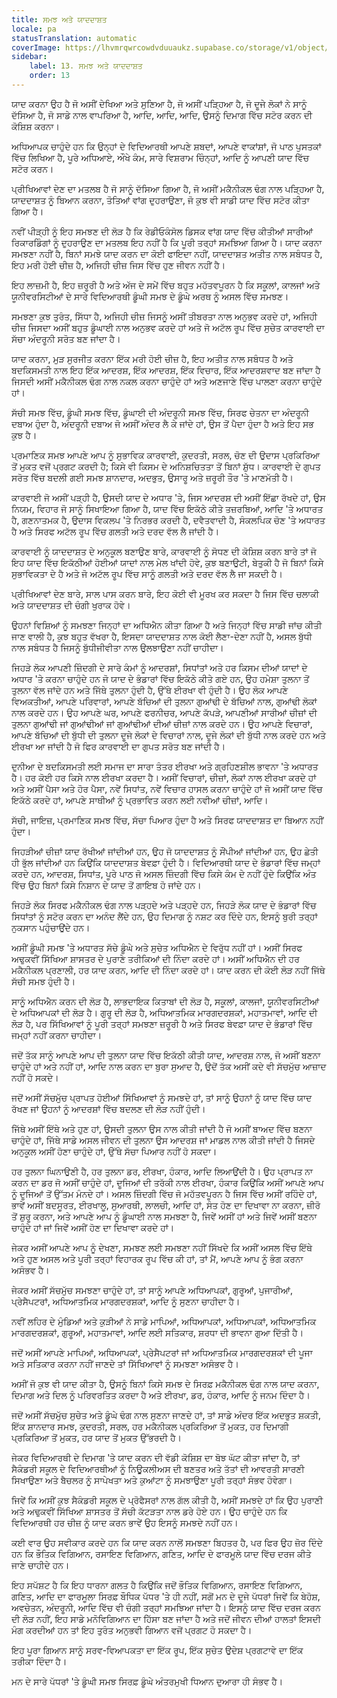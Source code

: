```yaml
---
title: ਸਮਝ ਅਤੇ ਯਾਦਦਾਸ਼ਤ
locale: pa
statusTranslation: automatic
coverImage: https://lhvmrqwrcowdvduuaukz.supabase.co/storage/v1/object/public/strapi-uploads/small_cover-educacion-fundamental.webp-2d51a7828a2b1309555be27f7e2a61a0.webp
sidebar:
    label: 13. ਸਮਝ ਅਤੇ ਯਾਦਦਾਸ਼ਤ
    order: 13
---
```

ਯਾਦ ਕਰਨਾ ਉਹ ਹੈ ਜੋ ਅਸੀਂ ਦੇਖਿਆ ਅਤੇ ਸੁਣਿਆ ਹੈ, ਜੋ ਅਸੀਂ ਪੜ੍ਹਿਆ ਹੈ, ਜੋ ਦੂਜੇ ਲੋਕਾਂ ਨੇ ਸਾਨੂੰ ਦੱਸਿਆ ਹੈ, ਜੋ ਸਾਡੇ ਨਾਲ ਵਾਪਰਿਆ ਹੈ, ਆਦਿ, ਆਦਿ, ਆਦਿ, ਉਸਨੂੰ ਦਿਮਾਗ ਵਿੱਚ ਸਟੋਰ ਕਰਨ ਦੀ ਕੋਸ਼ਿਸ਼ ਕਰਨਾ।

ਅਧਿਆਪਕ ਚਾਹੁੰਦੇ ਹਨ ਕਿ ਉਨ੍ਹਾਂ ਦੇ ਵਿਦਿਆਰਥੀ ਆਪਣੇ ਸ਼ਬਦਾਂ, ਆਪਣੇ ਵਾਕਾਂਸ਼ਾਂ, ਜੋ ਪਾਠ ਪੁਸਤਕਾਂ ਵਿੱਚ ਲਿਖਿਆ ਹੈ, ਪੂਰੇ ਅਧਿਆਏ, ਔਖੇ ਕੰਮ, ਸਾਰੇ ਵਿਸ਼ਰਾਮ ਚਿੰਨ੍ਹਾਂ, ਆਦਿ ਨੂੰ ਆਪਣੀ ਯਾਦ ਵਿੱਚ ਸਟੋਰ ਕਰਨ।

ਪ੍ਰੀਖਿਆਵਾਂ ਦੇਣ ਦਾ ਮਤਲਬ ਹੈ ਜੋ ਸਾਨੂੰ ਦੱਸਿਆ ਗਿਆ ਹੈ, ਜੋ ਅਸੀਂ ਮਕੈਨੀਕਲ ਢੰਗ ਨਾਲ ਪੜ੍ਹਿਆ ਹੈ, ਯਾਦਦਾਸ਼ਤ ਨੂੰ ਬਿਆਨ ਕਰਨਾ, ਤੋਤਿਆਂ ਵਾਂਗ ਦੁਹਰਾਉਣਾ, ਜੋ ਕੁਝ ਵੀ ਸਾਡੀ ਯਾਦ ਵਿੱਚ ਸਟੋਰ ਕੀਤਾ ਗਿਆ ਹੈ।

ਨਵੀਂ ਪੀੜ੍ਹੀ ਨੂੰ ਇਹ ਸਮਝਣ ਦੀ ਲੋੜ ਹੈ ਕਿ ਰੇਡੀਓਕੰਸੋਲ ਡਿਸਕ ਵਾਂਗ ਯਾਦ ਵਿੱਚ ਕੀਤੀਆਂ ਸਾਰੀਆਂ ਰਿਕਾਰਡਿੰਗਾਂ ਨੂੰ ਦੁਹਰਾਉਣ ਦਾ ਮਤਲਬ ਇਹ ਨਹੀਂ ਹੈ ਕਿ ਪੂਰੀ ਤਰ੍ਹਾਂ ਸਮਝਿਆ ਗਿਆ ਹੈ। ਯਾਦ ਕਰਨਾ ਸਮਝਣਾ ਨਹੀਂ ਹੈ, ਬਿਨਾਂ ਸਮਝੇ ਯਾਦ ਕਰਨ ਦਾ ਕੋਈ ਫਾਇਦਾ ਨਹੀਂ, ਯਾਦਦਾਸ਼ਤ ਅਤੀਤ ਨਾਲ ਸਬੰਧਤ ਹੈ, ਇਹ ਮਰੀ ਹੋਈ ਚੀਜ਼ ਹੈ, ਅਜਿਹੀ ਚੀਜ਼ ਜਿਸ ਵਿੱਚ ਹੁਣ ਜੀਵਨ ਨਹੀਂ ਹੈ।

ਇਹ ਲਾਜ਼ਮੀ ਹੈ, ਇਹ ਜ਼ਰੂਰੀ ਹੈ ਅਤੇ ਅੱਜ ਦੇ ਸਮੇਂ ਵਿੱਚ ਬਹੁਤ ਮਹੱਤਵਪੂਰਨ ਹੈ ਕਿ ਸਕੂਲਾਂ, ਕਾਲਜਾਂ ਅਤੇ ਯੂਨੀਵਰਸਿਟੀਆਂ ਦੇ ਸਾਰੇ ਵਿਦਿਆਰਥੀ ਡੂੰਘੀ ਸਮਝ ਦੇ ਡੂੰਘੇ ਅਰਥ ਨੂੰ ਅਸਲ ਵਿੱਚ ਸਮਝਣ।

ਸਮਝਣਾ ਕੁਝ ਤੁਰੰਤ, ਸਿੱਧਾ ਹੈ, ਅਜਿਹੀ ਚੀਜ਼ ਜਿਸਨੂੰ ਅਸੀਂ ਤੀਬਰਤਾ ਨਾਲ ਅਨੁਭਵ ਕਰਦੇ ਹਾਂ, ਅਜਿਹੀ ਚੀਜ਼ ਜਿਸਦਾ ਅਸੀਂ ਬਹੁਤ ਡੂੰਘਾਈ ਨਾਲ ਅਨੁਭਵ ਕਰਦੇ ਹਾਂ ਅਤੇ ਜੋ ਅਟੱਲ ਰੂਪ ਵਿੱਚ ਸੁਚੇਤ ਕਾਰਵਾਈ ਦਾ ਸੱਚਾ ਅੰਦਰੂਨੀ ਸਰੋਤ ਬਣ ਜਾਂਦਾ ਹੈ।

ਯਾਦ ਕਰਨਾ, ਮੁੜ ਸੁਰਜੀਤ ਕਰਨਾ ਇੱਕ ਮਰੀ ਹੋਈ ਚੀਜ਼ ਹੈ, ਇਹ ਅਤੀਤ ਨਾਲ ਸਬੰਧਤ ਹੈ ਅਤੇ ਬਦਕਿਸਮਤੀ ਨਾਲ ਇਹ ਇੱਕ ਆਦਰਸ਼, ਇੱਕ ਆਦਰਸ਼, ਇੱਕ ਵਿਚਾਰ, ਇੱਕ ਆਦਰਸ਼ਵਾਦ ਬਣ ਜਾਂਦਾ ਹੈ ਜਿਸਦੀ ਅਸੀਂ ਮਕੈਨੀਕਲ ਢੰਗ ਨਾਲ ਨਕਲ ਕਰਨਾ ਚਾਹੁੰਦੇ ਹਾਂ ਅਤੇ ਅਣਜਾਣੇ ਵਿੱਚ ਪਾਲਣਾ ਕਰਨਾ ਚਾਹੁੰਦੇ ਹਾਂ।

ਸੱਚੀ ਸਮਝ ਵਿੱਚ, ਡੂੰਘੀ ਸਮਝ ਵਿੱਚ, ਡੂੰਘਾਈ ਦੀ ਅੰਦਰੂਨੀ ਸਮਝ ਵਿੱਚ, ਸਿਰਫ ਚੇਤਨਾ ਦਾ ਅੰਦਰੂਨੀ ਦਬਾਅ ਹੁੰਦਾ ਹੈ, ਅੰਦਰੂਨੀ ਦਬਾਅ ਜੋ ਅਸੀਂ ਅੰਦਰ ਲੈ ਕੇ ਜਾਂਦੇ ਹਾਂ, ਉਸ ਤੋਂ ਪੈਦਾ ਹੁੰਦਾ ਹੈ ਅਤੇ ਇਹ ਸਭ ਕੁਝ ਹੈ।

ਪ੍ਰਮਾਣਿਕ ਸਮਝ ਆਪਣੇ ਆਪ ਨੂੰ ਸੁਭਾਵਿਕ ਕਾਰਵਾਈ, ਕੁਦਰਤੀ, ਸਰਲ, ਚੋਣ ਦੀ ਉਦਾਸ ਪ੍ਰਕਿਰਿਆ ਤੋਂ ਮੁਕਤ ਵਜੋਂ ਪ੍ਰਗਟ ਕਰਦੀ ਹੈ; ਕਿਸੇ ਵੀ ਕਿਸਮ ਦੇ ਅਨਿਸ਼ਚਿਤਤਾ ਤੋਂ ਬਿਨਾਂ ਸ਼ੁੱਧ। ਕਾਰਵਾਈ ਦੇ ਗੁਪਤ ਸਰੋਤ ਵਿੱਚ ਬਦਲੀ ਗਈ ਸਮਝ ਸ਼ਾਨਦਾਰ, ਅਦਭੁਤ, ਉਸਾਰੂ ਅਤੇ ਜ਼ਰੂਰੀ ਤੌਰ 'ਤੇ ਮਾਣਮੱਤੀ ਹੈ।

ਕਾਰਵਾਈ ਜੋ ਅਸੀਂ ਪੜ੍ਹੀ ਹੈ, ਉਸਦੀ ਯਾਦ ਦੇ ਅਧਾਰ 'ਤੇ, ਜਿਸ ਆਦਰਸ਼ ਦੀ ਅਸੀਂ ਇੱਛਾ ਰੱਖਦੇ ਹਾਂ, ਉਸ ਨਿਯਮ, ਵਿਹਾਰ ਜੋ ਸਾਨੂੰ ਸਿਖਾਇਆ ਗਿਆ ਹੈ, ਯਾਦ ਵਿੱਚ ਇਕੱਠੇ ਕੀਤੇ ਤਜ਼ਰਬਿਆਂ, ਆਦਿ 'ਤੇ ਅਧਾਰਤ ਹੈ, ਗਣਨਾਤਮਕ ਹੈ, ਉਦਾਸ ਵਿਕਲਪ 'ਤੇ ਨਿਰਭਰ ਕਰਦੀ ਹੈ, ਦਵੈਤਵਾਦੀ ਹੈ, ਸੰਕਲਪਿਕ ਚੋਣ 'ਤੇ ਅਧਾਰਤ ਹੈ ਅਤੇ ਸਿਰਫ ਅਟੱਲ ਰੂਪ ਵਿੱਚ ਗਲਤੀ ਅਤੇ ਦਰਦ ਵੱਲ ਲੈ ਜਾਂਦੀ ਹੈ।

ਕਾਰਵਾਈ ਨੂੰ ਯਾਦਦਾਸ਼ਤ ਦੇ ਅਨੁਕੂਲ ਬਣਾਉਣ ਬਾਰੇ, ਕਾਰਵਾਈ ਨੂੰ ਸੋਧਣ ਦੀ ਕੋਸ਼ਿਸ਼ ਕਰਨ ਬਾਰੇ ਤਾਂ ਜੋ ਇਹ ਯਾਦ ਵਿੱਚ ਇਕੱਠੀਆਂ ਹੋਈਆਂ ਯਾਦਾਂ ਨਾਲ ਮੇਲ ਖਾਂਦੀ ਹੋਵੇ, ਕੁਝ ਬਣਾਉਟੀ, ਬੇਤੁਕੀ ਹੈ ਜੋ ਬਿਨਾਂ ਕਿਸੇ ਸੁਭਾਵਿਕਤਾ ਦੇ ਹੈ ਅਤੇ ਜੋ ਅਟੱਲ ਰੂਪ ਵਿੱਚ ਸਾਨੂੰ ਗਲਤੀ ਅਤੇ ਦਰਦ ਵੱਲ ਲੈ ਜਾ ਸਕਦੀ ਹੈ।

ਪ੍ਰੀਖਿਆਵਾਂ ਦੇਣ ਬਾਰੇ, ਸਾਲ ਪਾਸ ਕਰਨ ਬਾਰੇ, ਇਹ ਕੋਈ ਵੀ ਮੂਰਖ ਕਰ ਸਕਦਾ ਹੈ ਜਿਸ ਵਿੱਚ ਚਲਾਕੀ ਅਤੇ ਯਾਦਦਾਸ਼ਤ ਦੀ ਚੰਗੀ ਖੁਰਾਕ ਹੋਵੇ।

ਉਹਨਾਂ ਵਿਸ਼ਿਆਂ ਨੂੰ ਸਮਝਣਾ ਜਿਨ੍ਹਾਂ ਦਾ ਅਧਿਐਨ ਕੀਤਾ ਗਿਆ ਹੈ ਅਤੇ ਜਿਨ੍ਹਾਂ ਵਿੱਚ ਸਾਡੀ ਜਾਂਚ ਕੀਤੀ ਜਾਣ ਵਾਲੀ ਹੈ, ਕੁਝ ਬਹੁਤ ਵੱਖਰਾ ਹੈ, ਇਸਦਾ ਯਾਦਦਾਸ਼ਤ ਨਾਲ ਕੋਈ ਲੈਣਾ-ਦੇਣਾ ਨਹੀਂ ਹੈ, ਅਸਲ ਬੁੱਧੀ ਨਾਲ ਸਬੰਧਤ ਹੈ ਜਿਸਨੂੰ ਬੁੱਧੀਜੀਵੀਤਾ ਨਾਲ ਉਲਝਾਉਣਾ ਨਹੀਂ ਚਾਹੀਦਾ।

ਜਿਹੜੇ ਲੋਕ ਆਪਣੀ ਜ਼ਿੰਦਗੀ ਦੇ ਸਾਰੇ ਕੰਮਾਂ ਨੂੰ ਆਦਰਸ਼ਾਂ, ਸਿਧਾਂਤਾਂ ਅਤੇ ਹਰ ਕਿਸਮ ਦੀਆਂ ਯਾਦਾਂ ਦੇ ਅਧਾਰ 'ਤੇ ਕਰਨਾ ਚਾਹੁੰਦੇ ਹਨ ਜੋ ਯਾਦ ਦੇ ਭੰਡਾਰਾਂ ਵਿੱਚ ਇਕੱਠੇ ਕੀਤੇ ਗਏ ਹਨ, ਉਹ ਹਮੇਸ਼ਾ ਤੁਲਨਾ ਤੋਂ ਤੁਲਨਾ ਵੱਲ ਜਾਂਦੇ ਹਨ ਅਤੇ ਜਿੱਥੇ ਤੁਲਨਾ ਹੁੰਦੀ ਹੈ, ਉੱਥੇ ਈਰਖਾ ਵੀ ਹੁੰਦੀ ਹੈ। ਉਹ ਲੋਕ ਆਪਣੇ ਵਿਅਕਤੀਆਂ, ਆਪਣੇ ਪਰਿਵਾਰਾਂ, ਆਪਣੇ ਬੱਚਿਆਂ ਦੀ ਤੁਲਨਾ ਗੁਆਂਢੀ ਦੇ ਬੱਚਿਆਂ ਨਾਲ, ਗੁਆਂਢੀ ਲੋਕਾਂ ਨਾਲ ਕਰਦੇ ਹਨ। ਉਹ ਆਪਣੇ ਘਰ, ਆਪਣੇ ਫਰਨੀਚਰ, ਆਪਣੇ ਕੱਪੜੇ, ਆਪਣੀਆਂ ਸਾਰੀਆਂ ਚੀਜ਼ਾਂ ਦੀ ਤੁਲਨਾ ਗੁਆਂਢੀ ਜਾਂ ਗੁਆਂਢੀਆਂ ਜਾਂ ਗੁਆਂਢੀਆਂ ਦੀਆਂ ਚੀਜ਼ਾਂ ਨਾਲ ਕਰਦੇ ਹਨ। ਉਹ ਆਪਣੇ ਵਿਚਾਰਾਂ, ਆਪਣੇ ਬੱਚਿਆਂ ਦੀ ਬੁੱਧੀ ਦੀ ਤੁਲਨਾ ਦੂਜੇ ਲੋਕਾਂ ਦੇ ਵਿਚਾਰਾਂ ਨਾਲ, ਦੂਜੇ ਲੋਕਾਂ ਦੀ ਬੁੱਧੀ ਨਾਲ ਕਰਦੇ ਹਨ ਅਤੇ ਈਰਖਾ ਆ ਜਾਂਦੀ ਹੈ ਜੋ ਫਿਰ ਕਾਰਵਾਈ ਦਾ ਗੁਪਤ ਸਰੋਤ ਬਣ ਜਾਂਦੀ ਹੈ।

ਦੁਨੀਆ ਦੇ ਬਦਕਿਸਮਤੀ ਲਈ ਸਮਾਜ ਦਾ ਸਾਰਾ ਤੰਤਰ ਈਰਖਾ ਅਤੇ ਗ੍ਰਹਿਣਸ਼ੀਲ ਭਾਵਨਾ 'ਤੇ ਅਧਾਰਤ ਹੈ। ਹਰ ਕੋਈ ਹਰ ਕਿਸੇ ਨਾਲ ਈਰਖਾ ਕਰਦਾ ਹੈ। ਅਸੀਂ ਵਿਚਾਰਾਂ, ਚੀਜ਼ਾਂ, ਲੋਕਾਂ ਨਾਲ ਈਰਖਾ ਕਰਦੇ ਹਾਂ ਅਤੇ ਅਸੀਂ ਪੈਸਾ ਅਤੇ ਹੋਰ ਪੈਸਾ, ਨਵੇਂ ਸਿਧਾਂਤ, ਨਵੇਂ ਵਿਚਾਰ ਹਾਸਲ ਕਰਨਾ ਚਾਹੁੰਦੇ ਹਾਂ ਜੋ ਅਸੀਂ ਯਾਦ ਵਿੱਚ ਇਕੱਠੇ ਕਰਦੇ ਹਾਂ, ਆਪਣੇ ਸਾਥੀਆਂ ਨੂੰ ਪ੍ਰਭਾਵਿਤ ਕਰਨ ਲਈ ਨਵੀਆਂ ਚੀਜ਼ਾਂ, ਆਦਿ।

ਸੱਚੀ, ਜਾਇਜ਼, ਪ੍ਰਮਾਣਿਕ ਸਮਝ ਵਿੱਚ, ਸੱਚਾ ਪਿਆਰ ਹੁੰਦਾ ਹੈ ਅਤੇ ਸਿਰਫ ਯਾਦਦਾਸ਼ਤ ਦਾ ਬਿਆਨ ਨਹੀਂ ਹੁੰਦਾ।

ਜਿਹੜੀਆਂ ਚੀਜ਼ਾਂ ਯਾਦ ਰੱਖੀਆਂ ਜਾਂਦੀਆਂ ਹਨ, ਉਹ ਜੋ ਯਾਦਦਾਸ਼ਤ ਨੂੰ ਸੌਂਪੀਆਂ ਜਾਂਦੀਆਂ ਹਨ, ਉਹ ਛੇਤੀ ਹੀ ਭੁੱਲ ਜਾਂਦੀਆਂ ਹਨ ਕਿਉਂਕਿ ਯਾਦਦਾਸ਼ਤ ਬੇਵਫ਼ਾ ਹੁੰਦੀ ਹੈ। ਵਿਦਿਆਰਥੀ ਯਾਦ ਦੇ ਭੰਡਾਰਾਂ ਵਿੱਚ ਜਮ੍ਹਾਂ ਕਰਦੇ ਹਨ, ਆਦਰਸ਼, ਸਿਧਾਂਤ, ਪੂਰੇ ਪਾਠ ਜੋ ਅਸਲ ਜ਼ਿੰਦਗੀ ਵਿੱਚ ਕਿਸੇ ਕੰਮ ਦੇ ਨਹੀਂ ਹੁੰਦੇ ਕਿਉਂਕਿ ਅੰਤ ਵਿੱਚ ਉਹ ਬਿਨਾਂ ਕਿਸੇ ਨਿਸ਼ਾਨ ਦੇ ਯਾਦ ਤੋਂ ਗਾਇਬ ਹੋ ਜਾਂਦੇ ਹਨ।

ਜਿਹੜੇ ਲੋਕ ਸਿਰਫ ਮਕੈਨੀਕਲ ਢੰਗ ਨਾਲ ਪੜ੍ਹਦੇ ਅਤੇ ਪੜ੍ਹਦੇ ਹਨ, ਜਿਹੜੇ ਲੋਕ ਯਾਦ ਦੇ ਭੰਡਾਰਾਂ ਵਿੱਚ ਸਿਧਾਂਤਾਂ ਨੂੰ ਸਟੋਰ ਕਰਨ ਦਾ ਅਨੰਦ ਲੈਂਦੇ ਹਨ, ਉਹ ਦਿਮਾਗ ਨੂੰ ਨਸ਼ਟ ਕਰ ਦਿੰਦੇ ਹਨ, ਇਸਨੂੰ ਬੁਰੀ ਤਰ੍ਹਾਂ ਨੁਕਸਾਨ ਪਹੁੰਚਾਉਂਦੇ ਹਨ।

ਅਸੀਂ ਡੂੰਘੀ ਸਮਝ 'ਤੇ ਅਧਾਰਤ ਸੱਚੇ ਡੂੰਘੇ ਅਤੇ ਸੁਚੇਤ ਅਧਿਐਨ ਦੇ ਵਿਰੁੱਧ ਨਹੀਂ ਹਾਂ। ਅਸੀਂ ਸਿਰਫ ਅਢੁਕਵੀਂ ਸਿੱਖਿਆ ਸ਼ਾਸਤਰ ਦੇ ਪੁਰਾਣੇ ਤਰੀਕਿਆਂ ਦੀ ਨਿੰਦਾ ਕਰਦੇ ਹਾਂ। ਅਸੀਂ ਅਧਿਐਨ ਦੀ ਹਰ ਮਕੈਨੀਕਲ ਪ੍ਰਣਾਲੀ, ਹਰ ਯਾਦ ਕਰਨ, ਆਦਿ ਦੀ ਨਿੰਦਾ ਕਰਦੇ ਹਾਂ। ਯਾਦ ਕਰਨ ਦੀ ਕੋਈ ਲੋੜ ਨਹੀਂ ਜਿੱਥੇ ਸੱਚੀ ਸਮਝ ਹੁੰਦੀ ਹੈ।

ਸਾਨੂੰ ਅਧਿਐਨ ਕਰਨ ਦੀ ਲੋੜ ਹੈ, ਲਾਭਦਾਇਕ ਕਿਤਾਬਾਂ ਦੀ ਲੋੜ ਹੈ, ਸਕੂਲਾਂ, ਕਾਲਜਾਂ, ਯੂਨੀਵਰਸਿਟੀਆਂ ਦੇ ਅਧਿਆਪਕਾਂ ਦੀ ਲੋੜ ਹੈ। ਗੁਰੂ ਦੀ ਲੋੜ ਹੈ, ਅਧਿਆਤਮਿਕ ਮਾਰਗਦਰਸ਼ਕਾਂ, ਮਹਾਤਮਾਵਾਂ, ਆਦਿ ਦੀ ਲੋੜ ਹੈ, ਪਰ ਸਿੱਖਿਆਵਾਂ ਨੂੰ ਪੂਰੀ ਤਰ੍ਹਾਂ ਸਮਝਣਾ ਜ਼ਰੂਰੀ ਹੈ ਅਤੇ ਸਿਰਫ ਬੇਵਫ਼ਾ ਯਾਦ ਦੇ ਭੰਡਾਰਾਂ ਵਿੱਚ ਜਮ੍ਹਾਂ ਨਹੀਂ ਕਰਨਾ ਚਾਹੀਦਾ।

ਜਦੋਂ ਤੱਕ ਸਾਨੂੰ ਆਪਣੇ ਆਪ ਦੀ ਤੁਲਨਾ ਯਾਦ ਵਿੱਚ ਇਕੱਠੀ ਕੀਤੀ ਯਾਦ, ਆਦਰਸ਼ ਨਾਲ, ਜੋ ਅਸੀਂ ਬਣਨਾ ਚਾਹੁੰਦੇ ਹਾਂ ਅਤੇ ਨਹੀਂ ਹਾਂ, ਆਦਿ ਨਾਲ ਕਰਨ ਦਾ ਬੁਰਾ ਸੁਆਦ ਹੈ, ਉਦੋਂ ਤੱਕ ਅਸੀਂ ਕਦੇ ਵੀ ਸੱਚਮੁੱਚ ਆਜ਼ਾਦ ਨਹੀਂ ਹੋ ਸਕਦੇ।

ਜਦੋਂ ਅਸੀਂ ਸੱਚਮੁੱਚ ਪ੍ਰਾਪਤ ਹੋਈਆਂ ਸਿੱਖਿਆਵਾਂ ਨੂੰ ਸਮਝਦੇ ਹਾਂ, ਤਾਂ ਸਾਨੂੰ ਉਹਨਾਂ ਨੂੰ ਯਾਦ ਵਿੱਚ ਯਾਦ ਰੱਖਣ ਜਾਂ ਉਹਨਾਂ ਨੂੰ ਆਦਰਸ਼ਾਂ ਵਿੱਚ ਬਦਲਣ ਦੀ ਲੋੜ ਨਹੀਂ ਹੁੰਦੀ।

ਜਿੱਥੇ ਅਸੀਂ ਇੱਥੇ ਅਤੇ ਹੁਣ ਹਾਂ, ਉਸਦੀ ਤੁਲਨਾ ਉਸ ਨਾਲ ਕੀਤੀ ਜਾਂਦੀ ਹੈ ਜੋ ਅਸੀਂ ਬਾਅਦ ਵਿੱਚ ਬਣਨਾ ਚਾਹੁੰਦੇ ਹਾਂ, ਜਿੱਥੇ ਸਾਡੇ ਅਸਲ ਜੀਵਨ ਦੀ ਤੁਲਨਾ ਉਸ ਆਦਰਸ਼ ਜਾਂ ਮਾਡਲ ਨਾਲ ਕੀਤੀ ਜਾਂਦੀ ਹੈ ਜਿਸਦੇ ਅਨੁਕੂਲ ਅਸੀਂ ਹੋਣਾ ਚਾਹੁੰਦੇ ਹਾਂ, ਉੱਥੇ ਸੱਚਾ ਪਿਆਰ ਨਹੀਂ ਹੋ ਸਕਦਾ।

ਹਰ ਤੁਲਨਾ ਘਿਨਾਉਣੀ ਹੈ, ਹਰ ਤੁਲਨਾ ਡਰ, ਈਰਖਾ, ਹੰਕਾਰ, ਆਦਿ ਲਿਆਉਂਦੀ ਹੈ। ਉਹ ਪ੍ਰਾਪਤ ਨਾ ਕਰਨ ਦਾ ਡਰ ਜੋ ਅਸੀਂ ਚਾਹੁੰਦੇ ਹਾਂ, ਦੂਜਿਆਂ ਦੀ ਤਰੱਕੀ ਨਾਲ ਈਰਖਾ, ਹੰਕਾਰ ਕਿਉਂਕਿ ਅਸੀਂ ਆਪਣੇ ਆਪ ਨੂੰ ਦੂਜਿਆਂ ਤੋਂ ਉੱਤਮ ਮੰਨਦੇ ਹਾਂ। ਅਸਲ ਜ਼ਿੰਦਗੀ ਵਿੱਚ ਜੋ ਮਹੱਤਵਪੂਰਨ ਹੈ ਜਿਸ ਵਿੱਚ ਅਸੀਂ ਰਹਿੰਦੇ ਹਾਂ, ਭਾਵੇਂ ਅਸੀਂ ਬਦਸੂਰਤ, ਈਰਖਾਲੂ, ਸੁਆਰਥੀ, ਲਾਲਚੀ, ਆਦਿ ਹਾਂ, ਸੰਤ ਹੋਣ ਦਾ ਦਿਖਾਵਾ ਨਾ ਕਰਨਾ, ਜ਼ੀਰੋ ਤੋਂ ਸ਼ੁਰੂ ਕਰਨਾ, ਅਤੇ ਆਪਣੇ ਆਪ ਨੂੰ ਡੂੰਘਾਈ ਨਾਲ ਸਮਝਣਾ ਹੈ, ਜਿਵੇਂ ਅਸੀਂ ਹਾਂ ਅਤੇ ਜਿਵੇਂ ਅਸੀਂ ਬਣਨਾ ਚਾਹੁੰਦੇ ਹਾਂ ਜਾਂ ਜਿਵੇਂ ਅਸੀਂ ਹੋਣ ਦਾ ਦਿਖਾਵਾ ਕਰਦੇ ਹਾਂ।

ਜੇਕਰ ਅਸੀਂ ਆਪਣੇ ਆਪ ਨੂੰ ਦੇਖਣਾ, ਸਮਝਣ ਲਈ ਸਮਝਣਾ ਨਹੀਂ ਸਿੱਖਦੇ ਕਿ ਅਸੀਂ ਅਸਲ ਵਿੱਚ ਇੱਥੇ ਅਤੇ ਹੁਣ ਅਸਲ ਅਤੇ ਪੂਰੀ ਤਰ੍ਹਾਂ ਵਿਹਾਰਕ ਰੂਪ ਵਿੱਚ ਕੀ ਹਾਂ, ਤਾਂ ਮੈਂ, ਆਪਣੇ ਆਪ ਨੂੰ ਭੰਗ ਕਰਨਾ ਅਸੰਭਵ ਹੈ।

ਜੇਕਰ ਅਸੀਂ ਸੱਚਮੁੱਚ ਸਮਝਣਾ ਚਾਹੁੰਦੇ ਹਾਂ, ਤਾਂ ਸਾਨੂੰ ਆਪਣੇ ਅਧਿਆਪਕਾਂ, ਗੁਰੂਆਂ, ਪੁਜਾਰੀਆਂ, ਪ੍ਰੇਸੈਪਟਰਾਂ, ਅਧਿਆਤਮਿਕ ਮਾਰਗਦਰਸ਼ਕਾਂ, ਆਦਿ ਨੂੰ ਸੁਣਨਾ ਚਾਹੀਦਾ ਹੈ।

ਨਵੀਂ ਲਹਿਰ ਦੇ ਮੁੰਡਿਆਂ ਅਤੇ ਕੁੜੀਆਂ ਨੇ ਸਾਡੇ ਮਾਪਿਆਂ, ਅਧਿਆਪਕਾਂ, ਅਧਿਆਪਕਾਂ, ਅਧਿਆਤਮਿਕ ਮਾਰਗਦਰਸ਼ਕਾਂ, ਗੁਰੂਆਂ, ਮਹਾਤਮਾਵਾਂ, ਆਦਿ ਲਈ ਸਤਿਕਾਰ, ਸ਼ਰਧਾ ਦੀ ਭਾਵਨਾ ਗੁਆ ​​ਦਿੱਤੀ ਹੈ।

ਜਦੋਂ ਅਸੀਂ ਆਪਣੇ ਮਾਪਿਆਂ, ਅਧਿਆਪਕਾਂ, ਪ੍ਰੇਸੈਪਟਰਾਂ ਜਾਂ ਅਧਿਆਤਮਿਕ ਮਾਰਗਦਰਸ਼ਕਾਂ ਦੀ ਪੂਜਾ ਅਤੇ ਸਤਿਕਾਰ ਕਰਨਾ ਨਹੀਂ ਜਾਣਦੇ ਤਾਂ ਸਿੱਖਿਆਵਾਂ ਨੂੰ ਸਮਝਣਾ ਅਸੰਭਵ ਹੈ।

ਅਸੀਂ ਜੋ ਕੁਝ ਵੀ ਯਾਦ ਕੀਤਾ ਹੈ, ਉਸਨੂੰ ਬਿਨਾਂ ਕਿਸੇ ਸਮਝ ਦੇ ਸਿਰਫ਼ ਮਕੈਨੀਕਲ ਢੰਗ ਨਾਲ ਯਾਦ ਕਰਨਾ, ਦਿਮਾਗ ਅਤੇ ਦਿਲ ਨੂੰ ਪਰਿਵਰਤਿਤ ਕਰਦਾ ਹੈ ਅਤੇ ਈਰਖਾ, ਡਰ, ਹੰਕਾਰ, ਆਦਿ ਨੂੰ ਜਨਮ ਦਿੰਦਾ ਹੈ।

ਜਦੋਂ ਅਸੀਂ ਸੱਚਮੁੱਚ ਸੁਚੇਤ ਅਤੇ ਡੂੰਘੇ ਢੰਗ ਨਾਲ ਸੁਣਨਾ ਜਾਣਦੇ ਹਾਂ, ਤਾਂ ਸਾਡੇ ਅੰਦਰ ਇੱਕ ਅਦਭੁਤ ਸ਼ਕਤੀ, ਇੱਕ ਸ਼ਾਨਦਾਰ ਸਮਝ, ਕੁਦਰਤੀ, ਸਰਲ, ਹਰ ਮਕੈਨੀਕਲ ਪ੍ਰਕਿਰਿਆ ਤੋਂ ਮੁਕਤ, ਹਰ ਦਿਮਾਗੀ ਪ੍ਰਕਿਰਿਆ ਤੋਂ ਮੁਕਤ, ਹਰ ਯਾਦ ਤੋਂ ਮੁਕਤ ਉੱਭਰਦੀ ਹੈ।

ਜੇਕਰ ਵਿਦਿਆਰਥੀ ਦੇ ਦਿਮਾਗ 'ਤੇ ਯਾਦ ਕਰਨ ਦੀ ਵੱਡੀ ਕੋਸ਼ਿਸ਼ ਦਾ ਬੋਝ ਘੱਟ ਕੀਤਾ ਜਾਂਦਾ ਹੈ, ਤਾਂ ਸੈਕੰਡਰੀ ਸਕੂਲ ਦੇ ਵਿਦਿਆਰਥੀਆਂ ਨੂੰ ਨਿਊਕਲੀਅਸ ਦੀ ਬਣਤਰ ਅਤੇ ਤੱਤਾਂ ਦੀ ਆਵਰਤੀ ਸਾਰਣੀ ਸਿਖਾਉਣਾ ਅਤੇ ਬੈਚਲਰ ਨੂੰ ਸਾਪੇਖਤਾ ਅਤੇ ਕੁਆਂਟਾ ਨੂੰ ਸਮਝਾਉਣਾ ਪੂਰੀ ਤਰ੍ਹਾਂ ਸੰਭਵ ਹੋਵੇਗਾ।

ਜਿਵੇਂ ਕਿ ਅਸੀਂ ਕੁਝ ਸੈਕੰਡਰੀ ਸਕੂਲ ਦੇ ਪ੍ਰੋਫੈਸਰਾਂ ਨਾਲ ਗੱਲ ਕੀਤੀ ਹੈ, ਅਸੀਂ ਸਮਝਦੇ ਹਾਂ ਕਿ ਉਹ ਪੁਰਾਣੀ ਅਤੇ ਅਢੁਕਵੀਂ ਸਿੱਖਿਆ ਸ਼ਾਸਤਰ ਤੋਂ ਸੱਚੀ ਕੱਟੜਤਾ ਨਾਲ ਡਰੇ ਹੋਏ ਹਨ। ਉਹ ਚਾਹੁੰਦੇ ਹਨ ਕਿ ਵਿਦਿਆਰਥੀ ਹਰ ਚੀਜ਼ ਨੂੰ ਯਾਦ ਕਰਨ ਭਾਵੇਂ ਉਹ ਇਸਨੂੰ ਸਮਝਦੇ ਨਹੀਂ ਹਨ।

ਕਈ ਵਾਰ ਉਹ ਸਵੀਕਾਰ ਕਰਦੇ ਹਨ ਕਿ ਯਾਦ ਕਰਨ ਨਾਲੋਂ ਸਮਝਣਾ ਬਿਹਤਰ ਹੈ, ਪਰ ਫਿਰ ਉਹ ਜ਼ੋਰ ਦਿੰਦੇ ਹਨ ਕਿ ਭੌਤਿਕ ਵਿਗਿਆਨ, ਰਸਾਇਣ ਵਿਗਿਆਨ, ਗਣਿਤ, ਆਦਿ ਦੇ ਫਾਰਮੂਲੇ ਯਾਦ ਵਿੱਚ ਦਰਜ ਕੀਤੇ ਜਾਣੇ ਚਾਹੀਦੇ ਹਨ।

ਇਹ ਸਪੱਸ਼ਟ ਹੈ ਕਿ ਇਹ ਧਾਰਨਾ ਗਲਤ ਹੈ ਕਿਉਂਕਿ ਜਦੋਂ ਭੌਤਿਕ ਵਿਗਿਆਨ, ਰਸਾਇਣ ਵਿਗਿਆਨ, ਗਣਿਤ, ਆਦਿ ਦਾ ਫਾਰਮੂਲਾ ਸਿਰਫ਼ ਬੌਧਿਕ ਪੱਧਰ 'ਤੇ ਹੀ ਨਹੀਂ, ਸਗੋਂ ਮਨ ਦੇ ਦੂਜੇ ਪੱਧਰਾਂ ਜਿਵੇਂ ਕਿ ਬੇਹੋਸ਼, ਅਵਚੇਤਨ, ਅੰਦਰੂਨੀ, ਆਦਿ ਵਿੱਚ ਵੀ ਚੰਗੀ ਤਰ੍ਹਾਂ ਸਮਝਿਆ ਜਾਂਦਾ ਹੈ। ਇਸਨੂੰ ਯਾਦ ਵਿੱਚ ਦਰਜ ਕਰਨ ਦੀ ਲੋੜ ਨਹੀਂ, ਇਹ ਸਾਡੇ ਮਨੋਵਿਗਿਆਨ ਦਾ ਹਿੱਸਾ ਬਣ ਜਾਂਦਾ ਹੈ ਅਤੇ ਜਦੋਂ ਜੀਵਨ ਦੀਆਂ ਹਾਲਤਾਂ ਇਸਦੀ ਮੰਗ ਕਰਦੀਆਂ ਹਨ ਤਾਂ ਇਹ ਤੁਰੰਤ ਅਨੁਭਵੀ ਗਿਆਨ ਵਜੋਂ ਪ੍ਰਗਟ ਹੋ ਸਕਦਾ ਹੈ।

ਇਹ ਪੂਰਾ ਗਿਆਨ ਸਾਨੂੰ ਸਰਵ-ਵਿਆਪਕਤਾ ਦਾ ਇੱਕ ਰੂਪ, ਇੱਕ ਸੁਚੇਤ ਉਦੇਸ਼ ਪ੍ਰਗਟਾਵੇ ਦਾ ਇੱਕ ਤਰੀਕਾ ਦਿੰਦਾ ਹੈ।

ਮਨ ਦੇ ਸਾਰੇ ਪੱਧਰਾਂ 'ਤੇ ਡੂੰਘੀ ਸਮਝ ਸਿਰਫ਼ ਡੂੰਘੇ ਅੰਤਰਮੁਖੀ ਧਿਆਨ ਦੁਆਰਾ ਹੀ ਸੰਭਵ ਹੈ।
